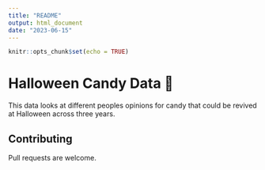 ```yaml
---
title: "README"
output: html_document
date: "2023-06-15"
---
```


```r
knitr::opts_chunk$set(echo = TRUE)
```

# Halloween Candy Data 🍬

This data looks at different peoples opinions for candy that could be revived at Halloween across three years. 


## Contributing

Pull requests are welcome. 

